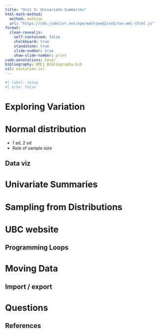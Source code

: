 ```yaml
---
title: "Unit 3: Univariate Summaries"
html-math-method:
  method: mathjax
  url: "https://cdn.jsdelivr.net/npm/mathjax@3/es5/tex-mml-chtml.js"
format:
  clean-revealjs:
    self-contained: false
    chalkboard: true
    standalone: true
    slide-number: true
    show-slide-number: print
code-annotations: hover
bibliography: QMLS_Bibliography.bib
csl: evolution.csl
---
```


```r
#| label: setup
#| echo: false
```


# Exploring Variation {background-color="#40666e"}


# Normal distribution

- 1 sd, 2 sd
- Role of sample size


## Data viz


# Univariate Summaries {background-color="#40666e"}


# Sampling from Distributions {background-color="#40666e"}


# UBC website


## Programming Loops


# Moving Data {background-color="#40666e"}


## Import / export


# Questions {background-color="#f8c471"}


## References

::: {#refs}
:::

